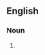 ==English==

===Noun===
{{en-noun}}

# {{The opposite of the God of Abraham. Erroniously thought of as Satan (meaning simply: "adversary") Angromainyus is the anti-God, or antitheses and has been from the beginning - even before creation. Often represented as a serpent, Angromainyus is death, disease and darkness. Angromainyus is not a fllen angel and therefore not suject to the overlordship of God as Satan is. Angromainyus is supposed to be in some form of un-escapable prison, and bound for all eternity. It is said that if Angromainyus were to be released, then all creation would be un-done. The formula (instructions, spell or ritual) for which is contained in separate pieces in the various Grimoir books that have appeared over the centuries. ref from: "Fallen Angels in Jewish, Christian and Mohammedan Literature." by Leo Jung, Philidelphia: Dropsie College 1926.}}